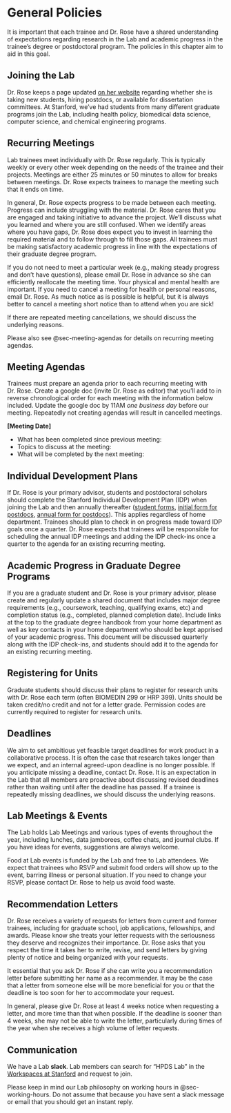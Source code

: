 # General Policies

It is important that each trainee and Dr. Rose have a shared understanding of expectations regarding research in the Lab and academic progress in the trainee's degree or postdoctoral program. The policies in this chapter aim to aid in this goal.

## Joining the Lab

Dr. Rose keeps a page updated [on her website](http://drsherrirose.org/new-students-and-postdocs) regarding whether she is taking new students, hiring postdocs, or available for dissertation committees. At Stanford, we've had students from many different graduate programs join the Lab, including health policy, biomedical data science, computer science, and chemical engineering programs. 

## Recurring Meetings

Lab trainees meet individually with Dr. Rose regularly. This is typically weekly or every other week depending on the needs of the trainee and their projects. Meetings are either 25 minutes or 50 minutes to allow for breaks between meetings. Dr. Rose expects trainees to manage the meeting such that it ends on time.

In general, Dr. Rose expects progress to be made between each meeting. Progress can include struggling with the material. Dr. Rose cares that you are engaged and taking initiative to advance the project. We’ll discuss what you learned and where you are still confused. When we identify areas where you have gaps, Dr. Rose does expect you to invest in learning the required material and to follow through to fill those gaps. All trainees must be making satisfactory academic progress in line with the expectations of their graduate degree program.

If you do not need to meet a particular week (e.g., making steady progress and don't have questions), please email Dr. Rose in advance so she can efficiently reallocate the meeting time. Your physical and mental health are important. If you need to cancel a meeting for health or personal reasons, email Dr. Rose. As much notice as is possible is helpful, but it is always better to cancel a meeting short notice than to attend when you are sick!

If there are repeated meeting cancellations, we should discuss the underlying reasons.

Please also see @sec-meeting-agendas for details on recurring meeting agendas.

## Meeting Agendas {#sec-meeting-agendas}

Trainees must prepare an agenda prior to each recurring meeting with Dr. Rose. Create a google doc (invite Dr. Rose as editor) that you’ll add to in reverse chronological order for each meeting with the information below included. Update the google doc by 11AM *one business day* before our meeting. Repeatedly not creating agendas will result in cancelled meetings.

**[Meeting Date]**

- What has been completed since previous meeting:
- Topics to discuss at the meeting:
- What will be completed by the next meeting:

## Individual Development Plans 

If Dr. Rose is your primary advisor, students and postdoctoral scholars should complete the Stanford Individual Development Plan (IDP) when joining the Lab and then annually thereafter ([student forms](https://oge.stanford.edu/academics/idp/forms/), [initial form for postdocs](https://postdocs.stanford.edu/sites/default/files/opa_idp-initial_0.pdf), [annual form for postdocs](https://postdocs.stanford.edu/sites/default/files/opa_idp-annual_0.pdf)). This applies regardless of home department. Trainees should plan to check in on progress made toward IDP goals once a quarter. Dr. Rose expects that trainees will be responsible for scheduling the annual IDP meetings and adding the IDP check-ins once a quarter to the agenda for an existing recurring meeting.

## Academic Progress in Graduate Degree Programs

If you are a graduate student and Dr. Rose is your primary advisor, please create and regularly update a shared document that includes major degree requirements (e.g., coursework, teaching, qualifying exams, etc) and completion status (e.g., completed, planned completion date). Include links at the top to the graduate degree handbook from your home department as well as key contacts in your home department who should be kept apprised of your academic progress. This document will be discussed quarterly along with the IDP check-ins, and students should add it to the agenda for an existing recurring meeting.

## Registering for Units

Graduate students should discuss their plans to register for research units with Dr. Rose each term (often BIOMEDIN 299 or HRP 399). Units should be taken credit/no credit and not for a letter grade. Permission codes are currently required to register for research units. 

## Deadlines

We aim to set ambitious yet feasible target deadlines for work product in a collaborative process. It is often the case that research takes longer than we expect, and an internal agreed-upon deadline is no longer possible. If you anticipate missing a deadline, contact Dr. Rose. It is an expectation in the Lab that all members are proactive about discussing revised deadlines rather than waiting until after the deadline has passed. If a trainee is repeatedly missing deadlines, we should discuss the underlying reasons.

## Lab Meetings & Events

The Lab holds Lab Meetings and various types of events throughout the year, including lunches, data jamborees, coffee chats, and journal clubs. If you have ideas for events, suggestions are always welcome.

Food at Lab events is funded by the Lab and free to Lab attendees. We expect that trainees who RSVP and submit food orders will show up to the event, barring illness or personal situation. If you need to change your RSVP, please contact Dr. Rose to help us avoid food waste.

## Recommendation Letters

Dr. Rose receives a variety of requests for letters from current and former trainees, including for graduate school, job applications, fellowships, and awards. Please know she treats your letter requests with the seriousness they deserve and recognizes their importance. Dr. Rose asks that you respect the time it takes her to write, revise, and send letters by giving plenty of notice and being organized with your requests.

It essential that you ask Dr. Rose if she can write you a recommendation letter before submitting her name as a recommender. It may be the case that a letter from someone else will be more beneficial for you or that the deadline is too soon for her to accommodate your request. 

In general, please give Dr. Rose at least 4 weeks notice when requesting a letter, and more time than that when possible. If the deadline is sooner than 4 weeks, she may not be able to write the letter, particularly during times of the year when she receives a high volume of letter requests. 

## Communication

We have a Lab **slack**. Lab members can search for "HPDS Lab" in the [Workspaces at Stanford](https://stanford.enterprise.slack.com/) and request to join.

Please keep in mind our Lab philosophy on working hours in @sec-working-hours. Do not assume that because you have sent a slack message or email that you should get an instant reply.

